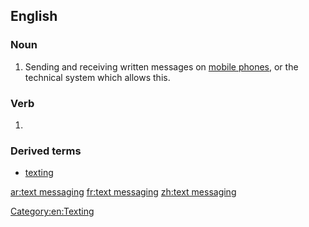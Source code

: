 ==English==
{{wikipedia}}

===Noun===
{{en-noun|head=[[text]] [[messaging]]|-}}

# Sending and receiving written messages on [[mobile phone]]s, or the technical system which allows this.

===Verb===
{{head|en|present participle}}

# {{present participle of|text message|lang=en|nocat=1}}

===Derived terms===
* [[texting]]

[[Category:en:Texting]]

[[ar:text messaging]]
[[fr:text messaging]]
[[zh:text messaging]]